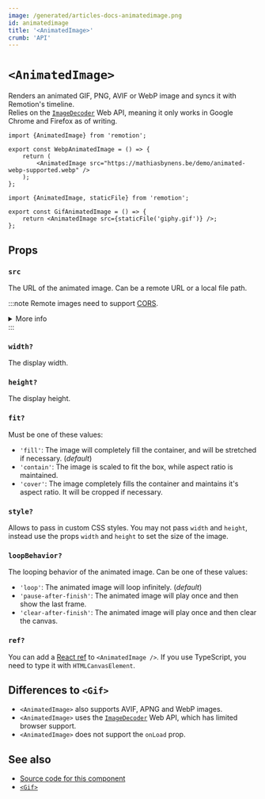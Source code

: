 ```yaml
---
image: /generated/articles-docs-animatedimage.png
id: animatedimage
title: '<AnimatedImage>'
crumb: 'API'
---
```


# `<AnimatedImage>`<AvailableFrom v="4.0.246" />

Renders an animated GIF, PNG, AVIF or WebP image and syncs it with Remotion's timeline.  
Relies on the [`ImageDecoder`](https://developer.mozilla.org/en-US/docs/Web/API/ImageDecoder) Web API, meaning it only works in Google Chrome and Firefox as of writing.

```tsx twoslash title="Loading a remote animated image"
import {AnimatedImage} from 'remotion';

export const WebpAnimatedImage = () => {
	return (
		<AnimatedImage src="https://mathiasbynens.be/demo/animated-webp-supported.webp" />
	);
};
```

```tsx twoslash title="Loading a local animated image"
import {AnimatedImage, staticFile} from 'remotion';

export const GifAnimatedImage = () => {
	return <AnimatedImage src={staticFile('giphy.gif')} />;
};
```

## Props

### `src`

The URL of the animated image. Can be a remote URL or a local file path.

:::note
Remote images need to support [CORS](https://developer.mozilla.org/en-US/docs/Web/HTTP/CORS).

<details>
	<summary>More info</summary>
	<ul>
		<li>
			Remotion's origin is usually <code>http://localhost:3000</code>, but it
			may be different if rendering on Lambda or the port is busy.
		</li>
		<li>
			You can{' '}
			<a href="/docs/chromium-flags#--disable-web-security">disable CORS</a>{' '}
			during renders.
		</li>
	</ul>
</details>
:::

### `width?`

The display width.

### `height?`

The display height.

### `fit?`

Must be one of these values:

- `'fill'`: The image will completely fill the container, and will be stretched if necessary. (_default_)
- `'contain'`: The image is scaled to fit the box, while aspect ratio is maintained.
- `'cover'`: The image completely fills the container and maintains it's aspect ratio. It will be cropped if necessary.

### `style?`

Allows to pass in custom CSS styles. You may not pass `width` and `height`, instead use the props `width` and `height` to set the size of the image.

### `loopBehavior?`

The looping behavior of the animated image. Can be one of these values:

- `'loop'`: The animated image will loop infinitely. (_default_)
- `'pause-after-finish'`: The animated image will play once and then show the last frame.
- `'clear-after-finish'`: The animated image will play once and then clear the canvas.

### `ref?`<AvailableFrom v="3.3.88" />

You can add a [React ref](https://react.dev/learn/manipulating-the-dom-with-refs) to `<AnimatedImage />`. If you use TypeScript, you need to type it with `HTMLCanvasElement`.

## Differences to `<Gif>`

- `<AnimatedImage>` also supports AVIF, APNG and WebP images.
- `<AnimatedImage>` uses the [`ImageDecoder`](https://developer.mozilla.org/en-US/docs/Web/API/ImageDecoder) Web API, which has limited browser support.
- `<AnimatedImage>` does not support the `onLoad` prop.

## See also

- [Source code for this component](https://github.com/remotion-dev/remotion/blob/main/packages/core/src/animated-image/AnimatedImage.tsx)
- [`<Gif>`](/docs/gif)
